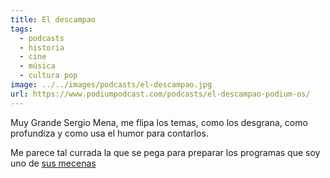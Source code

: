 ```yaml
---
title: El descampao
tags:
  - podcasts
  - historia
  - cine
  - música
  - cultura pop
image: ../../images/podcasts/el-descampao.jpg
url: https://www.podiumpodcast.com/podcasts/el-descampao-podium-os/
---
```


Muy Grande Sergio Mena, me flipa los temas, como los desgrana, como profundiza y como usa el humor para contarlos.

Me parece tal currada la que se pega para preparar los programas que soy uno de [sus mecenas](https://www.patreon.com/eldescampao)
